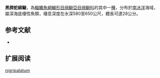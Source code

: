 {{Speciesbox
| name = 黑腭蛇綿鳚
| image = 
| status = NE
| status_system = IUCN3.1
| genus = Lycenchelys
| species = nigripalatum
| authority = [[DeWitt_&_Hureau|DeWitt & Hureau]], 1979
| synonyms = 
}}

'''黑腭蛇綿鳚'''，為[[輻鰭魚綱|輻鰭魚綱]][[鱸形目|鱸形目]][[绵鳚亞目|绵鳚亞目]][[绵鳚科|绵鳚科]]的其中一[[種|種]]，分布於[[南冰洋|南冰洋]]海域，屬深海底棲性魚類，棲息深度在水深580至650公尺，體長可達28公分。

==参考文献==
*{{FishBase_species|genus=Lycenchelys|species=nigripalatum|year=2011|month=12}}

== 扩展阅读 ==
{{refbegin}}
{{wikispecies-inline|Lycenchelys nigripalatum|黑腭蛇綿鳚}}
{{refend}}
{{Taxonbar|from=Q1099487}}

[[Category:蛇綿鳚属|nigripalatum]]


{{鱸形目小作品}}